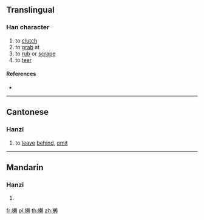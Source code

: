 ==Translingual==

===Han character===
{{Han char|rn=64|rad=手|as=16|sn=19|four=|canj=QDLC|ids=⿰扌賴}}

# to [[clutch]]
# to [[grab]] at
# to [[rub]] or [[scrape]]
# to [[tear]]

====References====
* {{Han ref|kx=0462.320|dkj=12961|dj=0811.320|hdz=31982.070|uh=650B|ud=25867}}

----

==Cantonese==

===Hanzi===
{{yue-hanzi|jyut=[[laa2]], [[laai6]]|y=la2, laai6}}

# to [[leave]] [[behind]], [[omit]]

----

==Mandarin==

===Hanzi===
{{cmn-hanzi|pin=[[là]] ([[la4]])|wg=la<sup>4</sup>}}

# {{defn|lang=cmn|sort=手16}}

[[fr:攋]]
[[pl:攋]]
[[th:攋]]
[[zh:攋]]
